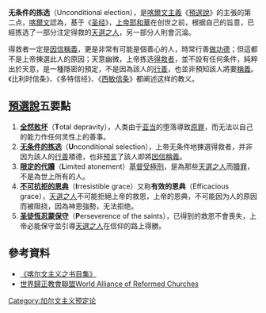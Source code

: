{{expand|time=2017-07-23T09:17:13+00:00}}
{{基督教}}
{{noteTA
|1 = zh:加爾文; zh-hk:加爾文; zh-tw:喀爾文; zh-hans:加尔文;
}}

'''无条件的拣选'''（Unconditional election），是[[喀爾文主義|喀爾文主義]]《[[預選說|預選說]]》的主張的第二点，[[喀爾文|喀爾文]]認為，基于《[[圣经|圣经]]》，[[上帝|上帝]][[耶和華|耶和華]]在创世之前，根据自己的旨意，已經拣选了一部分注定得救的[[天選之人|天選之人]]，另一部分人則會沉淪。

得救者一定是[[因信稱義|因信稱義]]，更是非常有可能是個善心的人，時常行善[[做功德|做功德]]；但這都不是上帝揀選此人的原因；天意幽微，上帝拣选[[选民_(宗教)|得救者]]，並不設有任何条件，純粹出於天意，是一種隱密的預定，不是因為該人的[[行善|行善]]，也並非預知該人將要[[稱義|稱義]]。《比利时信条》、《多特信经》、《[[西敏信条|西敏信条]]》都阐述这样的教义。

==[[預選說|預選說]]五要點==
#'''[[全然败坏|全然败坏]]'''（'''T'''otal depravity），人类由于[[亚当|亚当]]的堕落導致[[原罪|原罪]]，而无法以自己的能力作任何灵性上的善事。
#'''[[无条件的拣选|无条件的拣选]]'''（'''U'''nconditional selection），上帝无条件地揀選得救者，并非因为該人的[[行善|行善]]積德，也非[[预言|预言]]了該人即將[[因信稱義|因信稱義]]。
#'''[[限定的代贖|限定的代贖]]'''（'''L'''imited atonement）[[耶穌受難|基督受極刑]]，是為那些[[天選之人|天選之人]]而[[贖罪|贖罪]]，不是為世上所有的人。
#'''[[不可抗拒的恩典|不可抗拒的恩典]]'''（'''I'''rresistible grace）又称'''有效的恩典'''（Efficacious grace），[[天選之人|天選之人]]不可能拒絕上帝的救恩，上帝的恩典，不可能因为人的原因而被阻挠，因為神恩強勢，无法拒绝。
#'''[[一次得救永遠得救|圣徒恆忍蒙保守]]'''（'''P'''erseverence of the saints），已得到的救恩不會喪失，上帝必能保守並引導[[天選之人|天選之人]]在信仰的路上得勝。


== 參考資料 ==
*[http://zuoshihezijide.blog.sohu.com/135713131.html 《喀尔文主义之书目集》] {{Wayback|url=http://zuoshihezijide.blog.sohu.com/135713131.html |date=20130921014017 }}
*[https://web.archive.org/web/20120804164514/http://warc.jalb.de/ 世界歸正教會聯盟World Alliance of Reformed Churches]

{{Christianity-stub}}

[[Category:加尔文主义预定论|Category:加尔文主义预定论]]